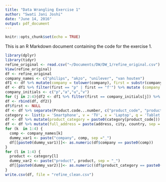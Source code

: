 ```yaml
---
title: "Data Wrangling Exercise 1"
author: "Swati Jani Joshi"
date: "June 14, 2016"
output: pdf_document
---
```


```r
knitr::opts_chunk$set(echo = TRUE)
```

This is an R Markdown document containing the code for the exercise 1.

```r
library(dplyr)
library(tidyr)
refine_original <- read.csv("~/Documents/DW/DW_1/refine_original.csv")
View(refine_original)
df <- refine_original
company_names <- c("philips", "akzo", "unilever", "van houten")
df1 <- df %>% mutate(company = tolower(company), first = substr(company,1,1))
df <- df1 %>% filter(first == "p" | first == "f'") %>% mutate (company = company_names[1])
company_initials <- c("p","a","u","v")
for (j in 2:4){df2 <- df1 %>% filter(first == company_initials[j]) %>% mutate(company = company_names[j])
df <- rbind(df, df2)}
df$first <- NULL
df <- df %>% separate(Product.code...number, c("product_code", "product_number"), sep = '-')
category <- list(p = 'Smartphone', v = 'TV', x = 'Laptop', q = 'Tablet')
df <- df %>% mutate(product_category = paste0(category[product_code]))
df <- df %>% mutate(full_address = paste(address, city, country, sep = ","))
for (k  in 1:4) {
  comp <- company_names[k]
  dummy_var1 <- paste("company", comp, sep ="_")
  df[[paste0(dummy_var1)]]<- as.numeric(df$company == paste0(comp))
}
for (l in 1:4) {
  product <- category[l]
  dummy_var2 <- paste("product", product, sep = "_")
  df[[paste0(dummy_var2)]]<- as.numeric((df$product_category == paste0(product)))
}
write.csv(df, file = "refine_clean.csv")
```


